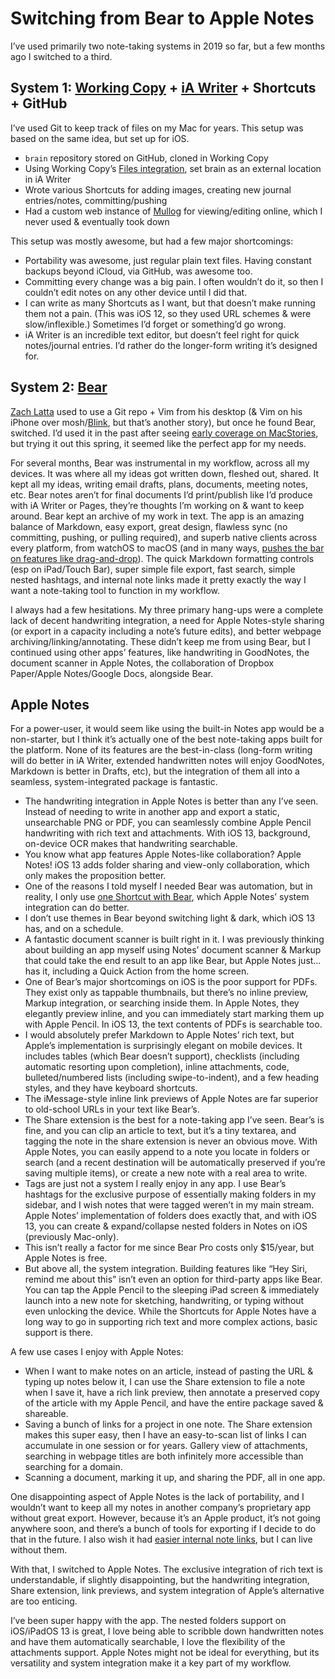 # Switching from Bear to Apple Notes

I’ve used primarily two note-taking systems in 2019 so far, but a few months ago I switched to a third.

## System 1: [Working Copy](https://apps.apple.com/us/app/working-copy-git-client/id896694807) + [iA Writer](https://apps.apple.com/us/app/ia-writer/id775737172) + Shortcuts + GitHub

I’ve used Git to keep track of files on my Mac for years. This setup was based on the same idea, but set up for iOS.

* `brain` repository stored on GitHub, cloned in Working Copy
* Using Working Copy’s [Files integration](https://www.macstories.net/ios/my-markdown-writing-and-collaboration-workflow-powered-by-working-copy-3-6-icloud-drive-and-github/), set brain as an external location in iA Writer
* Wrote various Shortcuts for adding images, creating new journal entries/notes, committing/pushing
* Had a custom web instance of [Mullog](https://github.com/zachlatta/mullog) for viewing/editing online, which I never used & eventually took down

This setup was mostly awesome, but had a few major shortcomings:

* Portability was awesome, just regular plain text files. Having constant backups beyond iCloud, via GitHub, was awesome too.
* Committing every change was a big pain. I often wouldn’t do it, so then I couldn’t edit notes on any other device until I did that.
* I can write as many Shortcuts as I want, but that doesn’t make running them not a pain. (This was iOS 12, so they used URL schemes & were slow/inflexible.) Sometimes I’d forget or something’d go wrong.
* iA Writer is an incredible text editor, but doesn’t feel right for quick notes/journal entries. I’d rather do the longer-form writing it’s designed for.

## System 2: [Bear](https://apps.apple.com/us/app/bear/id1016366447)

[Zach Latta](https://twitter.com/zachlatta) used to use a Git repo + Vim from his desktop (& Vim on his iPhone over mosh/[Blink](https://apps.apple.com/us/app/blink-shell-mosh-ssh-client/id1156707581), but that’s another story), but once he found Bear, switched. I’d used it in the past after seeing [early coverage on MacStories](https://www.macstories.net/stories/why-im-considering-bear-as-a-notes-app-replacement/), but trying it out this spring, it seemed like the perfect app for my needs.

For several months, Bear was instrumental in my workflow, across all my devices. It was where all my ideas got written down, fleshed out, shared. It kept all my ideas, writing email drafts, plans, documents, meeting notes, etc. Bear notes aren’t for final documents I’d print/publish like I’d produce with iA Writer or Pages, they’re thoughts I’m working on & want to keep around. Bear kept an archive of my work in text. The app is an amazing balance of Markdown, easy export, great design, flawless sync (no committing, pushing, or pulling required), and superb native clients across every platform, from watchOS to macOS (and in many ways, [pushes the bar on features like drag-and-drop](https://www.macstories.net/ios/ipad-diaries-working-with-drag-and-drop-bear-and-gladys/)). The quick Markdown formatting controls (esp on iPad/Touch Bar), super simple file export, fast search, simple nested hashtags, and internal note links made it pretty exactly the way I want a note-taking tool to function in my workflow.

I always had a few hesitations. My three primary hang-ups were a complete lack of decent handwriting integration, a need for Apple Notes-style sharing (or export in a capacity including a note’s future edits), and better webpage archiving/linking/annotating. These didn’t keep me from using Bear, but I continued using other apps’ features, like handwriting in GoodNotes, the document scanner in Apple Notes, the collaboration of Dropbox Paper/Apple Notes/Google Docs, alongside Bear.

## Apple Notes

For a power-user, it would seem like using the built-in Notes app would be a non-starter, but I think it’s actually one of the best note-taking apps built for the platform. None of its features are the best-in-class (long-form writing will do better in iA Writer, extended handwritten notes will enjoy GoodNotes, Markdown is better in Drafts, etc), but the integration of them all into a seamless, system-integrated package is fantastic.

* The handwriting integration in Apple Notes is better than any I’ve seen. Instead of needing to write in another app and export a static, unsearchable PNG or PDF, you can seamlessly combine Apple Pencil handwriting with rich text and attachments. With iOS 13, background, on-device OCR makes that handwriting searchable.
* You know what app features Apple Notes-like collaboration? Apple Notes! iOS 13 adds folder sharing and view-only collaboration, which only makes the proposition better.
* One of the reasons I told myself I needed Bear was automation, but in reality, I only use [one Shortcut with Bear](https://thesweetsetup.com/using-bear-things-note-attachment-repository/), which Apple Notes’ system integration can do better.
* I don’t use themes in Bear beyond switching light & dark, which iOS 13 has, and on a schedule.
* A fantastic document scanner is built right in it. I was previously thinking about building an app myself using Notes’ document scanner & Markup that could take the end result to an app like Bear, but Apple Notes just…has it, including a Quick Action from the home screen.
* One of Bear’s major shortcomings on iOS is the poor support for PDFs. They exist only as tappable thumbnails, but there’s no inline preview, Markup integration, or searching inside them. In Apple Notes, they elegantly preview inline, and you can immediately start marking them up with Apple Pencil. In iOS 13, the text contents of PDFs is searchable too.
* I would absolutely prefer Markdown to Apple Notes’ rich text, but Apple’s implementation is surprisingly elegant on mobile devices. It includes tables (which Bear doesn’t support), checklists (including automatic resorting upon completion), inline attachments, code, bulleted/numbered lists (including swipe-to-indent), and a few heading styles, and they have keyboard shortcuts.
* The iMessage-style inline link previews of Apple Notes are far superior to old-school URLs in your text like Bear’s.
* The Share extension is the best for a note-taking app I’ve seen. Bear’s is fine, and you can clip an article to text, but it’s a tiny textarea, and tagging the note in the share extension is never an obvious move. With Apple Notes, you can easily append to a note you locate in folders or search (and a recent destination will be automatically preserved if you’re saving multiple items), or create a new note with a real area to write.
* Tags are just not a system I really enjoy in any app. I use Bear’s hashtags for the exclusive purpose of essentially making folders in my sidebar, and I wish notes that were tagged weren’t in my main stream. Apple Notes’ implementation of folders does exactly that, and with iOS 13, you can create & expand/collapse nested folders in Notes on iOS (previously Mac-only).
* This isn’t really a factor for me since Bear Pro costs only $15/year, but Apple Notes is free.
* But above all, the system integration. Building features like “Hey Siri, remind me about this” isn’t even an option for third-party apps like Bear. You can tap the Apple Pencil to the sleeping iPad screen & immediately launch into a new note for sketching, handwriting, or typing without even unlocking the device. While the Shortcuts for Apple Notes have a long way to go in supporting rich text and more complex actions, basic support is there.

A few use cases I enjoy with Apple Notes:

* When I want to make notes on an article, instead of pasting the URL & typing up notes below it, I can use the Share extension to file a note when I save it, have a rich link preview, then annotate a preserved copy of the article with my Apple Pencil, and have the entire package saved & shareable.
* Saving a bunch of links for a project in one note. The Share extension makes this super easy, then I have an easy-to-scan list of links I can accumulate in one session or for years. Gallery view of attachments, searching in webpage titles are both infinitely more accessible than searching for a domain.
* Scanning a document, marking it up, and sharing the PDF, all in one app.

One disappointing aspect of Apple Notes is the lack of portability, and I wouldn’t want to keep all my notes in another company’s proprietary app without great export. However, because it’s an Apple product, it’s not going anywhere soon, and there’s a bunch of tools for exporting if I decide to do that in the future. I also wish it had [easier internal note links](https://www.macstories.net/ios/11-tips-for-working-on-the-ipad/#1-create-launchers-for-notes), but I can live without them.

With that, I switched to Apple Notes. The exclusive integration of rich text is understandable, if slightly disappointing, but the handwriting integration, Share extension, link previews, and system integration of Apple’s alternative are too enticing.

I’ve been super happy with the app. The nested folders support on iOS/iPadOS 13 is great, I love being able to scribble down handwritten notes and have them automatically searchable, I love the flexibility of the attachments support. Apple Notes might not be ideal for everything, but its versatility and system integration make it a key part of my workflow.
